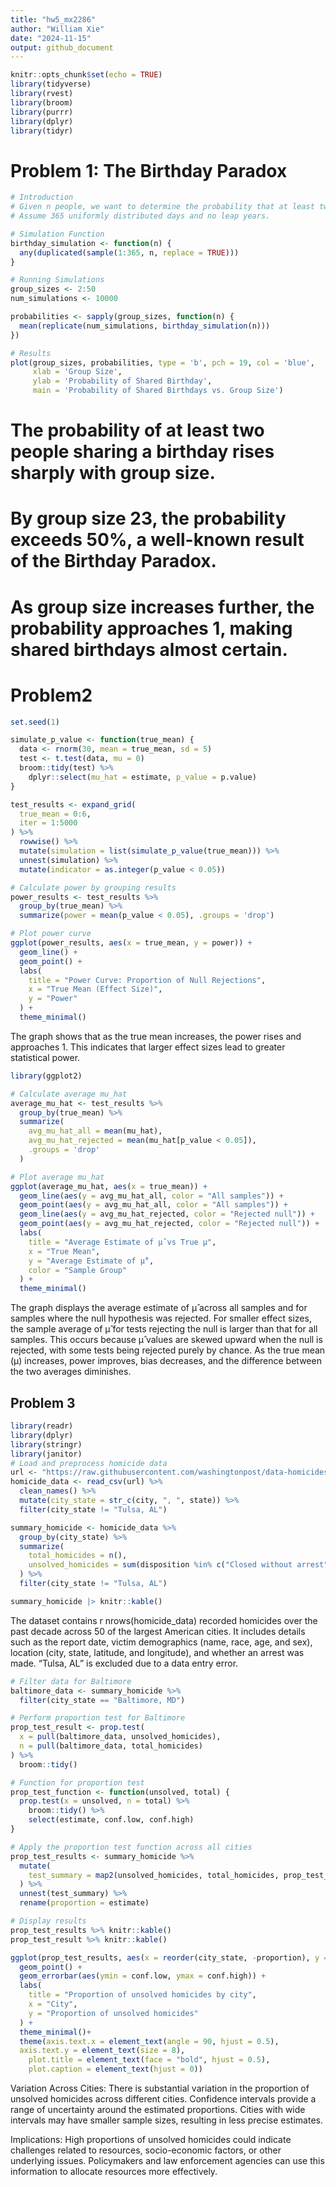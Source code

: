 ```yaml
---
title: "hw5_mx2286"
author: "William Xie"
date: "2024-11-15"
output: github_document
---
```


```r
knitr::opts_chunk$set(echo = TRUE)
library(tidyverse)
library(rvest)
library(broom)
library(purrr)
library(dplyr)
library(tidyr)
```

# Problem 1: The Birthday Paradox
```r

# Introduction
# Given n people, we want to determine the probability that at least two share a birthday. 
# Assume 365 uniformly distributed days and no leap years.

# Simulation Function
birthday_simulation <- function(n) {
  any(duplicated(sample(1:365, n, replace = TRUE)))
}

# Running Simulations
group_sizes <- 2:50
num_simulations <- 10000

probabilities <- sapply(group_sizes, function(n) {
  mean(replicate(num_simulations, birthday_simulation(n)))
})

# Results
plot(group_sizes, probabilities, type = 'b', pch = 19, col = 'blue',
     xlab = 'Group Size',
     ylab = 'Probability of Shared Birthday',
     main = 'Probability of Shared Birthdays vs. Group Size')

```
# The probability of at least two people sharing a birthday rises sharply with group size. 
# By group size 23, the probability exceeds 50%, a well-known result of the Birthday Paradox.
# As group size increases further, the probability approaches 1, making shared birthdays almost certain.


# Problem2
```r
set.seed(1)

simulate_p_value <- function(true_mean) {
  data <- rnorm(30, mean = true_mean, sd = 5)
  test <- t.test(data, mu = 0)
  broom::tidy(test) %>%
    dplyr::select(mu_hat = estimate, p_value = p.value)
}

test_results <- expand_grid(
  true_mean = 0:6,
  iter = 1:5000
) %>%
  rowwise() %>%
  mutate(simulation = list(simulate_p_value(true_mean))) %>%
  unnest(simulation) %>%
  mutate(indicator = as.integer(p_value < 0.05))
```

```r
# Calculate power by grouping results
power_results <- test_results %>%
  group_by(true_mean) %>%
  summarize(power = mean(p_value < 0.05), .groups = 'drop')

# Plot power curve
ggplot(power_results, aes(x = true_mean, y = power)) +
  geom_line() +
  geom_point() +
  labs(
    title = "Power Curve: Proportion of Null Rejections",
    x = "True Mean (Effect Size)",
    y = "Power"
  ) +
  theme_minimal()
```
The graph shows that as the true mean increases, the power rises and approaches 1. This indicates that larger effect sizes lead to greater statistical power.


```r
library(ggplot2)

# Calculate average mu_hat
average_mu_hat <- test_results %>%
  group_by(true_mean) %>%
  summarize(
    avg_mu_hat_all = mean(mu_hat),
    avg_mu_hat_rejected = mean(mu_hat[p_value < 0.05]),
    .groups = 'drop'
  )

# Plot average mu_hat
ggplot(average_mu_hat, aes(x = true_mean)) +
  geom_line(aes(y = avg_mu_hat_all, color = "All samples")) +
  geom_point(aes(y = avg_mu_hat_all, color = "All samples")) +
  geom_line(aes(y = avg_mu_hat_rejected, color = "Rejected null")) +
  geom_point(aes(y = avg_mu_hat_rejected, color = "Rejected null")) +
  labs(
    title = "Average Estimate of μ̂ vs True μ",
    x = "True Mean",
    y = "Average Estimate of μ̂",
    color = "Sample Group"
  ) +
  theme_minimal()

```
The graph displays the average estimate of μ̂ across all samples and for samples where the null hypothesis was rejected. For smaller effect sizes, the sample average of μ̂ for tests rejecting the null is larger than that for all samples. This occurs because μ̂ values are skewed upward when the null is rejected, with some tests being rejected purely by chance. As the true mean (μ) increases, power improves, bias decreases, and the difference between the two averages diminishes.

## Problem 3
```r
library(readr)
library(dplyr)
library(stringr)
library(janitor)
# Load and preprocess homicide data
url <- "https://raw.githubusercontent.com/washingtonpost/data-homicides/master/homicide-data.csv"
homicide_data <- read_csv(url) %>% 
  clean_names() %>% 
  mutate(city_state = str_c(city, ", ", state)) %>% 
  filter(city_state != "Tulsa, AL")

summary_homicide <- homicide_data %>% 
  group_by(city_state) %>% 
  summarize(
    total_homicides = n(),
    unsolved_homicides = sum(disposition %in% c("Closed without arrest", "Open/No arrest"), na.rm = TRUE)
  ) %>% 
  filter(city_state != "Tulsa, AL")

summary_homicide |> knitr::kable()
```
The dataset contains r nrows(homicide_data) recorded homicides over the past decade across 50 of the largest American cities. It includes details such as the report date, victim demographics (name, race, age, and sex), location (city, state, latitude, and longitude), and whether an arrest was made. "Tulsa, AL" is excluded due to a data entry error.

```r
# Filter data for Baltimore
baltimore_data <- summary_homicide %>%
  filter(city_state == "Baltimore, MD")

# Perform proportion test for Baltimore
prop_test_result <- prop.test(
  x = pull(baltimore_data, unsolved_homicides),
  n = pull(baltimore_data, total_homicides)
) %>%
  broom::tidy()

# Function for proportion test
prop_test_function <- function(unsolved, total) {
  prop.test(x = unsolved, n = total) %>%
    broom::tidy() %>%
    select(estimate, conf.low, conf.high)
}

# Apply the proportion test function across all cities
prop_test_results <- summary_homicide %>%
  mutate(
    test_summary = map2(unsolved_homicides, total_homicides, prop_test_function)
  ) %>%
  unnest(test_summary) %>%
  rename(proportion = estimate)

# Display results
prop_test_results %>% knitr::kable()
prop_test_result %>% knitr::kable()

```
```r
ggplot(prop_test_results, aes(x = reorder(city_state, -proportion), y = proportion)) +
  geom_point() +
  geom_errorbar(aes(ymin = conf.low, ymax = conf.high)) +
  labs(
    title = "Proportion of unsolved homicides by city",
    x = "City",
    y = "Proportion of unsolved homicides"
  ) +
  theme_minimal()+
  theme(axis.text.x = element_text(angle = 90, hjust = 0.5),
  axis.text.y = element_text(size = 8),
    plot.title = element_text(face = "bold", hjust = 0.5),
    plot.caption = element_text(hjust = 0))
```
Variation Across Cities: 
There is substantial variation in the proportion of unsolved homicides across different cities. 
Confidence intervals provide a range of uncertainty around the estimated proportions. 
Cities with wide intervals may have smaller sample sizes, resulting in less precise estimates.

Implications: 
High proportions of unsolved homicides could indicate challenges related to resources, 
socio-economic factors, or other underlying issues. Policymakers and law enforcement agencies can use this information to allocate resources more effectively.
